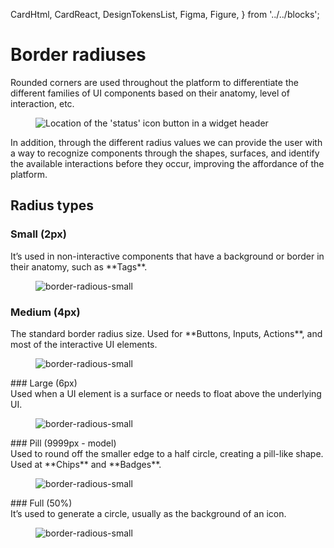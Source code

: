 
  CardHtml,
  CardReact,
  DesignTokensList,
  Figma,
  Figure,
} from '../../blocks';

<Meta title="Foundations/Border radiuses" />

# Border radiuses

Rounded corners are used throughout the platform to differentiate the different families of UI components based on their anatomy, level of interaction, etc.

<Figure>
  <img
    alt="Location of the 'status' icon button in a widget header"
    src="img/border-radiuses-15x.png"
  />
</Figure>

In addition, through the different radius values we can provide the user with a way to recognize components through the shapes, surfaces, and identify the available interactions before they occur, improving the affordance of the platform.

## Radius types

### Small (2px)

<section className="row gy-4 row-cols-1 row-cols-sm-2 margin-top--lg">
  <div className="col">
    It’s used in non-interactive components that have a background or border in
    their anatomy, such as **Tags**.
  </div>
  <div className="col">
    <Figure>
      <img alt="border-radious-small" src="img/small-15x.png" />
    </Figure>
  </div>
</section>

### Medium (4px)

<section className="row gy-4 row-cols-1 row-cols-sm-2 margin-top--lg">
  <div className="col">
    The standard border radius size. Used for **Buttons, Inputs, Actions**, and
    most of the interactive UI elements.
  </div>
  <div className="col">
    <Figure>
      <img alt="border-radious-small" src="img/medium-15x.png" />
    </Figure>
  </div>
</section>
### Large (6px)
<section className="row gy-4 row-cols-1 row-cols-sm-2 margin-top--lg">
  <div className="col">
    Used when a UI element is a surface or needs to float above the underlying
    UI.
  </div>
  <div className="col">
    <Figure>
      <img alt="border-radious-small" src="img/large-15x.png" />
    </Figure>
  </div>
</section>
### Pill (9999px - model)
<section className="row gy-4 row-cols-1 row-cols-sm-2 margin-top--lg">
  <div className="col">
    Used to round off the smaller edge to a half circle, creating a pill-like
    shape. Used at **Chips** and **Badges**.
  </div>
  <div className="col">
    <Figure>
      <img alt="border-radious-small" src="img/pill-15x.png" />
    </Figure>
  </div>
</section>
### Full (50%)
<section className="row gy-4 row-cols-1 row-cols-sm-2 margin-top--lg">
  <div className="col">
    It’s used to generate a circle, usually as the background of an icon.
  </div>
  <div className="col">
    <Figure>
      <img alt="border-radious-small" src="img/full-15x.png" />
    </Figure>
  </div>
</section>
